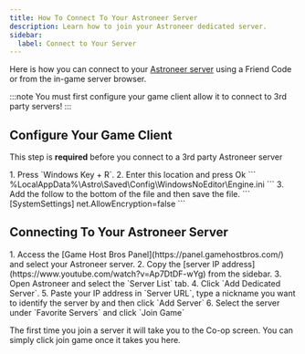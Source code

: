 ```yaml
---
title: How To Connect To Your Astroneer Server
description: Learn how to join your Astroneer dedicated server.
sidebar:
  label: Connect to Your Server
---
```


Here is how you can connect to your [Astroneer server](https://www.gamehostbros.com/astroneer-server-hosting/) using a Friend Code or from the in-game server browser.

:::note
You must first configure your game client allow it to connect to 3rd party servers!
:::

## Configure Your Game Client
This step is **required** before you connect to a 3rd party Astroneer server

<Steps>
1. Press `Windows Key + R`.
2. Enter this location and press Ok
   ```
   %LocalAppData%\Astro\Saved\Config\WindowsNoEditor\Engine.ini
   ```
3. Add the follow to the bottom of the file and then save the file.
   ```
   [SystemSettings]
   net.AllowEncryption=false
   ```
</Steps>

## Connecting To Your Astroneer Server
<Steps>
1. Access the [Game Host Bros Panel](https://panel.gamehostbros.com/) and select your Astroneer server.
2. Copy the [server IP address](https://www.youtube.com/watch?v=Ap7DtDF-wYg) from the sidebar.
3. Open Astroneer and select the `Server List` tab.
4. Click `Add Dedicated Server`.
5. Paste your IP address in `Server URL`, type a nickname you want to identify the server by and then click `Add Server`
6. Select the server under `Favorite Servers` and click `Join Game`
</Steps>

The first time you join a server it will take you to the Co-op screen. You can simply click join game once it takes you here. 